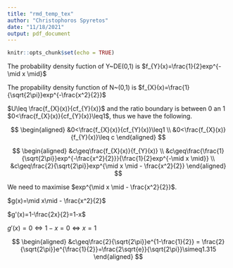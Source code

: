 ```yaml
---
title: "rmd_temp_tex"
author: "Christophoros Spyretos"
date: "11/18/2021"
output: pdf_document
---
```


```r
knitr::opts_chunk$set(echo = TRUE)
```

The probability density fuction of Y~DE(0,1) is $f_{Y}(x)=\frac{1}{2}exp^{-\mid x \mid}$ 

The propability density function of N~(0,1) is $f_{X}(x)=\frac{1}{\sqrt{2\pi}}exp^{-\frac{x^2}{2}}$

$U\leq \frac{f_{X}(x)}{cf_{Y}(x)}$ and the ratio boundary is between 0 an 1 $0<\frac{f_{X}(x)}{cf_{Y}(x)}\leq1$, thus we have the following.

$$
\begin{aligned}
&0<\frac{f_{X}(x)}{cf_{Y}(x)}\leq1 \\
&0<\frac{f_{X}(x)}{f_{Y}(x)}\leq c
\end{aligned}
$$

$$
\begin{aligned}
&c\geq\frac{f_{X}(x)}{f_{Y}(x)} \\
&c\geq\frac{\frac{1}{\sqrt{2\pi}}exp^{-\frac{x^2}{2}}}{\frac{1}{2}exp^{-\mid x \mid}} \\
&c\geq\frac{2}{\sqrt{2\pi}}exp^{\mid x \mid - \frac{x^2}{2}}
\end{aligned}
$$

We need to maximise $exp^{\mid x \mid - \frac{x^2}{2}}$.

$g(x)=\mid x\mid - \frac{x^2}{2}$

$g'(x)=1-\frac{2x}{2}=1-x$

$g'(x)=0 \Leftrightarrow 1-x=0 \Leftrightarrow x=1$

$$
\begin{aligned}
&c\geq\frac{2}{\sqrt{2\pi}}e^{1-\frac{1}{2}} = \frac{2}{\sqrt{2\pi}}e^{\frac{1}{2}}=\frac{2\sqrt{e}}{\sqrt{2\pi}}\simeq1.315
\end{aligned}
$$
